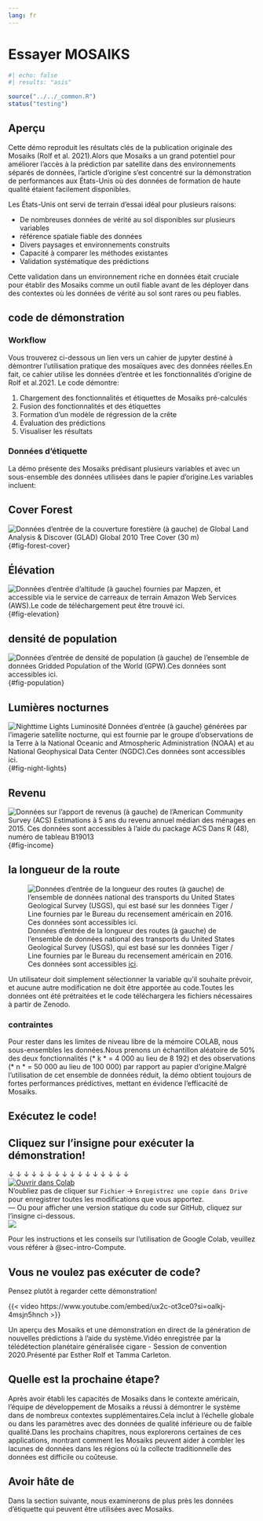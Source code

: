```yaml
---
lang: fr
---
```

# Essayer MOSAIKS {#sec-intro-demo}

```r
#| echo: false
#| results: "asis"

source("../../_common.R")
status("testing")
```

## Aperçu

Cette démo reproduit les résultats clés de la publication originale des Mosaiks (Rolf et al. 2021).Alors que Mosaiks a un grand potentiel pour améliorer l'accès à la prédiction par satellite dans des environnements séparés de données, l'article d'origine s'est concentré sur la démonstration de performances aux États-Unis où des données de formation de haute qualité étaient facilement disponibles.

Les États-Unis ont servi de terrain d'essai idéal pour plusieurs raisons:

- De nombreuses données de vérité au sol disponibles sur plusieurs variables
- référence spatiale fiable des données
- Divers paysages et environnements construits
- Capacité à comparer les méthodes existantes
- Validation systématique des prédictions

Cette validation dans un environnement riche en données était cruciale pour établir des Mosaiks comme un outil fiable avant de les déployer dans des contextes où les données de vérité au sol sont rares ou peu fiables. 

## code de démonstration

### Workflow

Vous trouverez ci-dessous un lien vers un cahier de jupyter destiné à démontrer l'utilisation pratique des mosaïques avec des données réelles.En fait, ce cahier utilise les données d'entrée et les fonctionnalités d'origine de Rolf et al.2021. Le code démontre:

1. Chargement des fonctionnalités et étiquettes de Mosaiks pré-calculés
2. Fusion des fonctionnalités et des étiquettes
3. Formation d'un modèle de régression de la crête
4. Évaluation des prédictions
5. Visualiser les résultats

### Données d'étiquette

La démo présente des Mosaiks prédisant plusieurs variables et avec un sous-ensemble des données utilisées dans le papier d'origine.Les variables incluent:

::: {.panel-tabset}

## Cover Forest

![Données d'entrée de la couverture forestière (à gauche) de Global Land Analysis & Discover (GLAD) [Global 2010 Tree Cover (30 m)](https://glad.umd.edu/dataset/global-2010-tree-cover-30-m)](../ images / f2_tree_cover.jpg) {#fig-forest-cover}

## Élévation

![Données d'entrée d'altitude (à gauche) fournies par Mapzen, et accessible via le service de carreaux de terrain Amazon Web Services (AWS).Le code de téléchargement peut être trouvé [ici](https://www.github.com/jhollist/elevatr).](../Images/f2_elevation.jpg) {#fig-elevation}

## densité de population

![Données d'entrée de densité de population (à gauche) de l'ensemble de données Gridded Population of the World (GPW).Ces données sont accessibles [ici](http://sedac.ciesin.columbia.edu/data/collection/gpw-v4).](../Images/f2_population.jpg) {#fig-population}

## Lumières nocturnes

![Nighttime Lights Luminosité Données d'entrée (à gauche) générées par l'imagerie satellite nocturne, qui est fournie par le groupe d'observations de la Terre à la National Oceanic and Atmospheric Administration (NOAA) et au National Geophysical Data Center (NGDC).Ces données sont accessibles [ici](https://eogdata.mines.edu/products/vnl/).](../Images/f2_night_light.jpg) {#fig-night-lights}

## Revenu

![Données sur l'apport de revenus (à gauche) de l'American Community Survey (ACS) Estimations à 5 ans du revenu annuel médian des ménages en 2015. Ces données sont accessibles à l'aide du [package ACS](https://cran.r-project.org/web/packages/acs/acs.pdf) Dans R (48), numéro de tableau B19013](../ images / f2_income.jpg) {#fig-income}

## la longueur de la route

![Données d'entrée de la longueur des routes (à gauche) de l'ensemble de données national des transports du United States Geological Survey (USGS), qui est basé sur les données Tiger / Line fournies par le Bureau du recensement américain en 2016. Ces données sont accessibles [ici](https: //prd-tnm.s3.amazonaws.com/index.html?prefix=stagedProducts/tran/shape/).](../images/f2_road_length.jpg){#fig-road-length}

:::

Un utilisateur doit simplement sélectionner la variable qu'il souhaite prévoir, et aucune autre modification ne doit être apportée au code.Toutes les données ont été prétraitées et le code téléchargera les fichiers nécessaires à partir de Zenodo.

### contraintes

Pour rester dans les limites de niveau libre de la mémoire COLAB, nous sous-ensembles les données.Nous prenons un échantillon aléatoire de 50% des deux fonctionnalités (* k * = 4 000 au lieu de 8 192) et des observations (* n * = 50 000 au lieu de 100 000) par rapport au papier d'origine.Malgré l'utilisation de cet ensemble de données réduit, la démo obtient toujours de fortes performances prédictives, mettant en évidence l'efficacité de Mosaiks.

## Exécutez le code!

::: {.Callout-note}
# Cliquez sur l'insigne pour exécuter la démonstration! 

&darr; &darr; &darr; &darr; &darr; &darr; &darr; &darr; &darr; &darr; &darr; &darr; &darr; &darr; &darr; &darr;   
[![Ouvrir dans Colab](https://colab.research.google.com/assets/colab-badge.svg)](https://colab.research.google.com/github/cullen-molitor/MOSAIKS-Training-Manual/blob/main/notebooks/demo/01-Rolf_et_al_2021_demo.ipynb)  
N'oubliez pas de cliquer sur `Fichier` -> `Enregistrez une copie dans Drive` pour enregistrer toutes les modifications que vous apportez.  
---
Ou pour afficher une version statique du code sur GitHub, cliquez sur l'insigne ci-dessous.  
[![](https://img.shields.io/badge/view%20on%20github-181717?logo=github&logocolor=white&labelcolor=grey&color=black&link=--)](https://github.com/cullen-molitor/MOSAIKS-Training-Manual/blob/main/notebooks/demo/01-Rolf_et_al_2021_demo.ipynb)
:::

Pour les instructions et les conseils sur l'utilisation de Google Colab, veuillez vous référer à @sec-intro-Compute. 

## Vous ne voulez pas exécuter de code?

Pensez plutôt à regarder cette démonstration!

::: {#fig-demo}

{{< video https://www.youtube.com/embed/ux2c-ot3ce0?si=oalkj-4msjn5hnch >}}

Un aperçu des Mosaiks et une démonstration en direct de la génération de nouvelles prédictions à l'aide du système.Vidéo enregistrée par la télédétection planétaire généralisée cigare - Session de convention 2020.Présenté par Esther Rolf et Tamma Carleton.
:::

## Quelle est la prochaine étape? 

Après avoir établi les capacités de Mosaiks dans le contexte américain, l'équipe de développement de Mosaiks a réussi à démontrer le système dans de nombreux contextes supplémentaires.Cela inclut à l'échelle globale ou dans les paramètres avec des données de qualité inférieure ou de faible qualité.Dans les prochains chapitres, nous explorerons certaines de ces applications, montrant comment les Mosaiks peuvent aider à combler les lacunes de données dans les régions où la collecte traditionnelle des données est difficile ou coûteuse.

::: {.Callout-note}
# Avoir hâte de

Dans la section suivante, nous examinerons de plus près les données d'étiquette qui peuvent être utilisées avec Mosaiks. 
:::